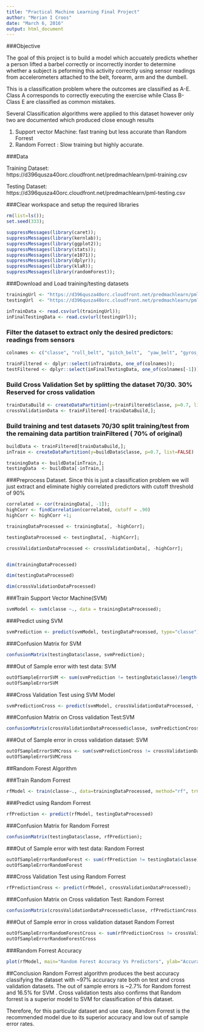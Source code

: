 ```yaml
---
title: "Practical Machine Learning Final Project"
author: "Merian I Croos"
date: "March 6, 2016"
output: html_document
---
```


###Objective

The goal of this project is to build a model which accuately predicts whether a person lifted a barbel correctly or incorrectly
inorder to determine whether a subject is peforming this activity correctly using sensor readings from accelerometers attached to the
belt, forearm, arm and the dumbell.

This is a classification problem where the outcomes are classified as A-E. Class A corresponds to correctly executing the exercise while
Class B- Class E are classified as common mistakes.

Several Classification algorithms were  applied to this dataset however only two are documented which produced close enough results

1. Support vector Machine: fast traning but less accurate than Random Forrest
2. Random Forrect : Slow training but  highly accurate.

###Data

Training Dataset:
https://d396qusza40orc.cloudfront.net/predmachlearn/pml-training.csv

Testing Dataset:
https://d396qusza40orc.cloudfront.net/predmachlearn/pml-testing.csv


###Clear workspace and setup the required libraries

```r
rm(list=ls());
set.seed(333);

suppressMessages(library(caret));
suppressMessages(library(kernlab));
suppressMessages(library(ggplot2));
suppressMessages(library(stats));
suppressMessages(library(e1071));
suppressMessages(library(dplyr));
suppressMessages(library(klaR));
suppressMessages(library(randomForest));
```

###Download and Load training/testing datasets

```r
trainingUrl <- "https://d396qusza40orc.cloudfront.net/predmachlearn/pml-training.csv"
testingUrl  <- "https://d396qusza40orc.cloudfront.net/predmachlearn/pml-testing.csv"

inTrainData <- read.csv(url(trainingUrl));
inFinalTestingData <- read.csv(url(testingUrl));
```

### Filter the dataset to extract only the desired predictors: readings from sensors

```r
colnames <- c("classe", "roll_belt", "pitch_belt",  "yaw_belt", "gyros_belt_x",  "gyros_belt_y", "gyros_belt_z", "accel_belt_x", "accel_belt_y", "accel_belt_z", "magnet_belt_x", "magnet_belt_y", "magnet_belt_z", "roll_arm", "pitch_arm", "yaw_arm", "total_accel_arm", "gyros_arm_y", "gyros_arm_y", "accel_arm_x", "accel_arm_y", "accel_arm_z", "magnet_arm_x", "magnet_arm_y", "magnet_arm_z",  "roll_dumbbell", "pitch_dumbbell", "yaw_dumbbell");

trainFiltered <- dplyr::select(inTrainData, one_of(colnames));
testFiltered <- dplyr::select(inFinalTestingData, one_of(colnames[-1]));

```



### Build Cross Validation Set by splitting the dataset 70/30. 30% Reserved for cross validation
```r
trainDataBuild <- createDataPartition(y=trainFiltered$classe, p=0.7, list = FALSE)
crossValidationData <- trainFiltered[-trainDataBuild,];

```

### Build training and test datasets 70/30 split training/test from the remaining data partition trainFiltered ( 70% of original)
```r
buildData <- trainFiltered[trainDataBuild,];
inTrain <- createDataPartition(y=buildData$classe, p=0.7, list=FALSE)

trainingData <- buildData[inTrain,];
testingData  <- buildData[-inTrain,]
```


###Preprocess Dataset. Since this is just a classification problem we will just extract and  eliminate highly correlated predictors with cutoff threshold of 90%
```r
correlated <- cor(trainingData[, -1]);
highCorr <- findCorrelation(correlated, cutoff = .90)
highCorr <- highCorr +1;

trainingDataProcessed <- trainingData[, -highCorr];

testingDataProcessed <- testingData[, -highCorr];

crossValidationDataProcessed <- crossValidationData[, -highCorr];


dim(trainingDataProcessed)

dim(testingDataProcessed)

dim(crossValidationDataProcessed)


```

###Train Support Vector Machine(SVM)
```r
svmModel <- svm(classe ~., data = trainingDataProcessed);
```

###Predict using SVM
```r
svmPrediction <- predict(svmModel, testingDataProcessed, type="classe");
```

###Confusion Matrix for SVM
```r
confusionMatrix(testingData$classe, svmPrediction);
```

###Out of Sample error with test data: SVM
```r
outOfSampleErrorSVM <- sum(svmPrediction != testingData$classe)/length(svmPrediction)
outOfSampleErrorSVM
```

###Cross Validation Test using SVM Model
```r
svmPredictionCross <- predict(svmModel, crossValidationDataProcessed, type="classe");
```


###Confusion Matrix on Cross validation Test:SVM 
```r
confusionMatrix(crossValidationDataProcessed$classe, svmPredictionCross);
```

###Out of Sample error in cross validation dataset: SVM
```r
outOfSampleErrorSVMCross <- sum(svmPredictionCross != crossValidationDataProcessed$classe)/length(svmPredictionCross)
outOfSampleErrorSVMCross
```

##Random Forest Algorithm

###Train Random Forrest
```r
rfModel <- train(classe~., data=trainingDataProcessed, method="rf", trControl = trainControl(method="cv"), number=4);
```

###Predict using Random Forrest
```r
rfPrediction <- predict(rfModel, testingDataProcessed)
```

###Confusion Matrix for Random Forrest
```r
confusionMatrix(testingData$classe, rfPrediction);
```


###Out of Sample error with test data: Random Forrest
```r
outOfSampleErrorRandomForest <- sum(rfPrediction != testingData$classe)/length(rfPrediction)
outOfSampleErrorRandomForest
```

###Cross Validation Test using Random Forrest
```r
rfPredictionCross <- predict(rfModel, crossValidationDataProcessed);
```

###Confusion Matrix on Cross validation Test: Random Forrest
```r
confusionMatrix(crossValidationDataProcessed$classe, rfPredictionCross);
```

###Out of Sample error in cross validation dataset Random Forrest
```r
outOfSampleErrorRandomForestCross <- sum(rfPredictionCross != crossValidationDataProcessed$classe)/length(rfPredictionCross)
outOfSampleErrorRandomForestCross
```

###Random Forrest Accuracy
```r
plot(rfModel, main="Random Forest Accuracy Vs Predictors", ylab="Accuracy", xlab="Predictors")
```



##Conclusion
Random Forrest algorithm produces the best accuracy classifying the dataset with ~97% accuracy rate both on test and cross validation datasets. The out of sample errors is ~2.7% for Random forrest and 16.5% for SVM . Cross validation tests also confirms that Random forrest is a superior model to SVM for classification of this dataset. 

Therefore, for this particular dataset and use case, Random Forrest is the recommended model due to its superior accuracy and low out of sample error rates.


